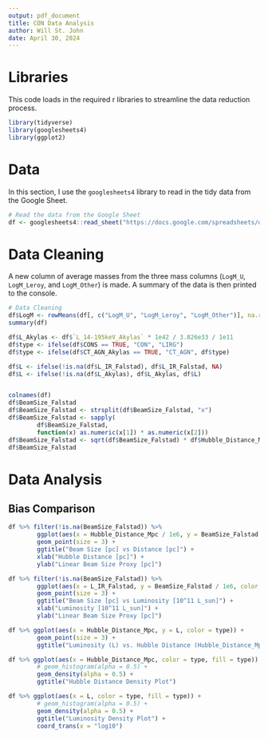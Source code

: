 ```yaml
---
output: pdf_document
title: CON Data Analysis
author: Will St. John
date: April 30, 2024
---
```


# Libraries
This code loads in the required r libraries to streamline the data reduction process.
```r
library(tidyverse)
library(googlesheets4)
library(ggplot2)
```

# Data
In this section, I use the `googlesheets4` library to read in the tidy data from the Google Sheet.
```r
# Read the data from the Google Sheet
df <- googlesheets4::read_sheet("https://docs.google.com/spreadsheets/d/1SOdDMR_2ekxp_qxyp4vmCBdVigUE3S7GMWIfGzz4r2E/edit#gid=356557056", sheet = "TidyData")
```

# Data Cleaning
A new column of average masses from the three mass columns (`LogM_U`, `LogM_Leroy`, and `LogM_Other`) is made. A summary of the data is then printed to the console.
```r
# Data Cleaning
df$LogM <- rowMeans(df[, c("LogM_U", "LogM_Leroy", "LogM_Other")], na.rm = TRUE)
summary(df)

df$L_Akylas <- df$`L_14-195keV_Akylas` * 1e42 / 3.826e33 / 1e11
df$type <- ifelse(df$CONS == TRUE, "CON", "LIRG")
df$type <- ifelse(df$CT_AGN_Akylas == TRUE, "CT_AGN", df$type)

df$L <- ifelse(!is.na(df$L_IR_Falstad), df$L_IR_Falstad, NA)
df$L <- ifelse(!is.na(df$L_Akylas), df$L_Akylas, df$L)


colnames(df)
df$BeamSize_Falstad
df$BeamSize_Falstad <- strsplit(df$BeamSize_Falstad, "x")
df$BeamSize_Falstad <- sapply(
        df$BeamSize_Falstad,
        function(x) as.numeric(x[1]) * as.numeric(x[2]))
df$BeamSize_Falstad <- sqrt(df$BeamSize_Falstad) * df$Hubble_Distance_Mpc / 206265
df$BeamSize_Falstad
```

# Data Analysis
## Bias Comparison
```r
df %>% filter(!is.na(BeamSize_Falstad)) %>%
        ggplot(aes(x = Hubble_Distance_Mpc / 1e6, y = BeamSize_Falstad / 1e6, color = CONS)) +
        geom_point(size = 3) +
        ggtitle("Beam Size [pc] vs Distance [pc]") +
        xlab("Hubble Distance [pc]") +
        ylab("Linear Beam Size Proxy [pc]")

df %>% filter(!is.na(BeamSize_Falstad)) %>%
        ggplot(aes(x = L_IR_Falstad, y = BeamSize_Falstad / 1e6, color = CONS)) +
        geom_point(size = 3) +
        ggtitle("Beam Size [pc] vs Luminosity [10^11 L_sun]") + 
        xlab("Luminosity [10^11 L_sun]") +
        ylab("Linear Beam Size Proxy [pc]")
```


```r
df %>% ggplot(aes(x = Hubble_Distance_Mpc, y = L, color = type)) +
        geom_point(size = 3) +
        ggtitle("Luminosity (L) vs. Hubble Distance (Hubble_Distance_Mpc)")
```

```r
df %>% ggplot(aes(x = Hubble_Distance_Mpc, color = type, fill = type)) +
        # geom_histogram(alpha = 0.5) +
        geom_density(alpha = 0.5) +
        ggtitle("Hubble Distance Density Plot")
```

```r
df %>% ggplot(aes(x = L, color = type, fill = type)) +
        # geom_histogram(alpha = 0.5) +
        geom_density(alpha = 0.5) +
        ggtitle("Luminosity Density Plot") +
        coord_trans(x = "log10")

```

<!-- 
## Scatter Plot
In this section, I create bivariate data visualizations for different variables in the data set. The first is a scatter plot of the log of the average mass (`LogM`) and the Hubble distance in Mpc (`Hubble_Distance_Mpc`). 

```r
# Scatter Plot
df %>% ggplot(
        aes(x = LogM,
        y = Hubble_Distance_Mpc,
        color = CONS)) +
        geom_point() +
        ggtitle("Log of Average Mass (LogM) vs. Hubble Distance (Hubble_Distance_Mpc)")
```

The second is a scatter plot of the log of the average mass (`LogM`) and the Falstad et al. distance in Mpc (`D_L_Falstad`) with the size of the points representing the infrared luminosity in solar luminosities (`L_IR_Falstad`). 
```r
df2 <- df %>%
        filter(!is.na(LogM) & !is.na(D_L_Falstad)) %>%
        select(LogM, D_L_Falstad, L_IR_Falstad, CONS)

df2 %>% ggplot(
        aes(x = LogM,
        y = D_L_Falstad,
        color = CONS, size = L_IR_Falstad)) +
        geom_point() +
        ggtitle("Log of Average Mass (LogM) vs. Falstad Distance (D_L_Falstad)")
```

The third is a scatter plot of the log of the average mass (`LogM`) and the infrared luminosity in solar luminosities (`L_IR_Falstad`) with the size of the points representing the Falstad distance in Mpc (`D_L_Falstad`).
```r
df2 %>% ggplot(
        aes(x = LogM,
        y = L_IR_Falstad,
        color = CONS, size = D_L_Falstad)) +
        geom_point() +
        ggtitle("Log of Average Mass (LogM) vs. Infrared Luminosity (L_IR_Falstad)")
```

## Density Plot and Histogram
In this section, I create univariate data visualizations for different variables in the data. Specifically, I show density plots and histograms for the log of the average mass (`LogM`) for the entire data ...

```r
# Density Plot and Histogram
df %>% ggplot(
        aes(x = LogM, color = CONS, fill = CONS)) +
        geom_density(alpha = 0.5) +
        ggtitle("Log of Average Mass (LogM)") +
        geom_histogram(alpha = 0.2) # optional
```

... the log of the average mass (`LogM`) for the data from the Falstad et al paper ...

```r
df2 %>% ggplot(
        aes(x = LogM, color = CONS, fill = CONS)) +
        geom_density(alpha = 0.5) +
        ggtitle("Log of Average Mass (LogM) for Falstad et al. paper") +
        geom_histogram(alpha = 0.2) # optional
```
... the Falstad et al. distance in Mpc (`D_L_Falstad`) ...
```r
df2 %>% ggplot(
        aes(x = D_L_Falstad, color = CONS, fill = CONS, title = "test")) +
        geom_density(alpha = 0.5) +
        ggtitle("Falstad Distance (D_L_Falstad)")
        # geom_histogram(alpha = 0.2) # optional
```
... and the infrared luminosity in solar luminosities (`L_IR_Falstad`) from the Falstad paper.

```r
df2 %>% ggplot(
        aes(x = L_IR_Falstad, color = CONS, fill = CONS)) +
        geom_density(alpha = 0.5) +
        ggtitle("Infrared Luminosity (L_IR_Falstad)") +
        geom_histogram(alpha = 0.2) # optional
```


## Hierarchical Clustering
```r
# Hierarchical Clustering
df_good <- df %>%
        filter(!is.na(LogM) & !is.na(Hubble_Distance_Mpc)) %>%
        select(Galaxy, LogM, Hubble_Distance_Mpc, CONS)

df_dist_mass <- df_good %>%
        select(LogM, Hubble_Distance_Mpc)


cluster_complete <- hclust(dist(df_dist_mass), method = "complete")
cluster_single <- hclust(dist(df_dist_mass), method = "single")
cluster_average <- hclust(dist(df_dist_mass), method = "average")
cluster_centroid <- hclust(dist(df_dist_mass), method = "centroid")

plot(cluster_complete, labels = as.character(df_good$CONS))
plot(cluster_single, labels = as.character(df_good$CONS))
plot(cluster_average, labels = as.character(df_good$CONS))
plot(cluster_centroid, labels = as.character(df_good$CONS))
```

## Partitioning Around Medoids (PAM)
```r
## Partitioning Around Medoids (PAM)
pam_gal <- cluster::pam(df_dist_mass, k = 6)
summary(pam_gal)
plot(pam_gal)
pam_gal$medoids

df %>% ggplot(
        aes(x = LogM,
        y = Hubble_Distance_Mpc,
        color = CONS)) +
        geom_point() +
        geom_point(
                data = as.data.frame(pam_gal$medoids),
                aes(x = LogM, y = Hubble_Distance_Mpc),
                color = "black",
                size = 3)
```

 -->


